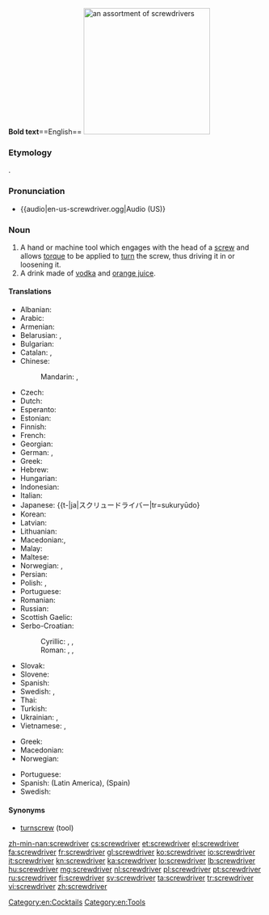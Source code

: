 '''Bold text'''==English==
[[Image:Driver_tools.jpg|thumb|right|250px|an assortment of screwdrivers]]
{{Wikipedia}}

===Etymology===
{{Compound|Screw|driver}}.
===Pronunciation===
* {{audio|en-us-screwdriver.ogg|Audio (US)}
===Noun===
{{en-noun}}
# A hand or machine tool which engages with the head of a [[screw]] and allows [[torque]] to be applied to [[turn]] the screw, thus driving it in or loosening it.
# A drink made of [[vodka]] and [[orange juice]].

====Translations====
{{trans-top|tool}}
* Albanian: {{t-|sq|kaçavida}}
* Arabic: {{t-|ar|مفك البراغي|m|tr=mífak al-barāġī|sc=Arab}}
* Armenian: {{t-|hy|պտուտակահան|tr=ptutakahan}}
* Belarusian: {{t-|be|зашрубка|f|tr=zašrúbka|sc=Cyrl}}, {{t-|be|адвёртка|f|tr=advjórtka|sc=Cyrl}}
* Bulgarian: {{t-|bg|oтвертка|tr=otvértka}}
* Catalan: {{t+|ca|tornavís|m}}, {{t-|ca|desengramponador}}
* Chinese:
*: Mandarin: {{t|cmn|螺絲刀|sc=Hani}}, {{t|cmn|螺丝刀|tr=luósīdāo|sc=Hani}}
* Czech:     {{t-|cs|šroubovák|m}}
* Dutch:     {{t+|nl|schroevendraaier|m}} <!-- [[schroevedraaier]] is no official Dutch spelling -->
* Esperanto: {{t-|eo|ŝraŭboturnilo}}
* Estonian:  {{t-|et|kruvikeeraja}}
* Finnish:   {{t+|fi|ruuvimeisseli}}
* French:    {{t+|fr|tournevis|m}}
* Georgian:  {{t+|ka|სახრახნისი|tr=sakhrakhnisi|sc=Geor}}
* German:    {{t+|de|Schraubenzieher|m}}, {{t+|de|Schraubendreher|m}}
* Greek:     {{t+|el|κατσαβίδι|n|tr=katsavídi}}
* Hebrew:    {{t+|he|מברג|m|tr=mavreg}}
* Hungarian: {{t+|hu|csavarhúzó}}
* Indonesian:{{t+|id|obeng}}
* Italian:   {{t+|it|cacciavite|m}}
* Japanese:  {{t-|ja|スクリュードライバー|tr=sukuryūdo}{{trans-mid}}
* Korean:    {{t+|ko|나사돌리개|tr=nasadolligae|sc=Hang}}
* Latvian:   {{t|lv|skrūvgriezi}}
* Lithuanian:{{t-|lt|atsuktuvas}}
* Macedonian:{{t-|mk|одвртка|f|tr=ódvrtka}}, {{t-|mk|шрафцигер|m|tr=šráfciger}}
* Malay: {{t-|ms|pemutar skru}}
* Maltese: {{t-|mt|tornavit|m}}
* Norwegian: {{t+|no|skrujern}}, {{t-|no|skrutrekker}}
* Persian: {{t-|fa|پیچ‌گوشتی|tr=pič-gušti}} <!-- zero-width non-joiner -->
* Polish: {{t+|pl|śrubokręt|m}}, {{t-|pl|wkrętak|m}}
* Portuguese: {{t+|pt|chave de fenda|f}}
* Romanian: {{t+|ro|șurubelniță|f}}
* Russian: {{t+|ru|отвёртка|f|tr=otvjórtka}}
* Scottish Gaelic: {{t-|gd|sgriubhaire|m}}
* Serbo-Croatian:
*: Cyrillic: {{t-|sh|одвртка|f}}, {{t-|sh|одвијач|m}}, {{t-|sh|шарафцигер|m}}
*: Roman: {{t-|sh|odvrtka|f}}, {{t-|sh|odvijač|m}}, {{t-|sh|šarafciger|m}}
* Slovak: {{t-|sk|šraubovák|m}}
* Slovene: {{t+|sl|izvijač|m}}
* Spanish: {{t+|es|destornillador|m}}
* Swedish: {{t+|sv|skruvmejsel|c}} {{qualifier|hand tool}} , {{t+|sv|skruvdragare|c}} {{qualifier|machine tool}}
* Thai: {{t-|th|ไขควง|tr=khaikhuaang }}
* Turkish: {{t+|tr|tornavida}}
* Ukrainian: {{t-|uk|викрутка|f|tr=výkrutka|sc=Cyrl}}, {{t-|uk|завертка|f|tr=zavértka|sc=Cyrl}}
* Vietnamese: {{t-|vi|chìa vít}}, {{t|vi|tuộc vít}}
{{trans-bottom}}

{{trans-top|drink}}
* Greek: {{t-|el|βότκα πορτοκάλι|f|tr=vótka portokáli|sc=Grek}}
* Macedonian: {{t-|mk|шрафцигер|m|tr=šráfciger}}
* Norwegian: {{t-|no|screwdriver|m}}
{{trans-mid}}
* Portuguese: {{t-|pt|vodca com suco de laranja|f}}
* Spanish: {{t-|es|desarmador|m}} (Latin America), {{t-|es|vodka con naranja|f}} (Spain)
* Swedish: {{t+|sv|screwdriver|c}}
{{trans-bottom}}

====Synonyms====
* [[turnscrew]] (tool)

[[Category:en:Cocktails]]
[[Category:en:Tools]]

[[zh-min-nan:screwdriver]]
[[cs:screwdriver]]
[[et:screwdriver]]
[[el:screwdriver]]
[[fa:screwdriver]]
[[fr:screwdriver]]
[[gl:screwdriver]]
[[ko:screwdriver]]
[[io:screwdriver]]
[[it:screwdriver]]
[[kn:screwdriver]]
[[ka:screwdriver]]
[[lo:screwdriver]]
[[lb:screwdriver]]
[[hu:screwdriver]]
[[mg:screwdriver]]
[[nl:screwdriver]]
[[pl:screwdriver]]
[[pt:screwdriver]]
[[ru:screwdriver]]
[[fi:screwdriver]]
[[sv:screwdriver]]
[[ta:screwdriver]]
[[tr:screwdriver]]
[[vi:screwdriver]]
[[zh:screwdriver]]